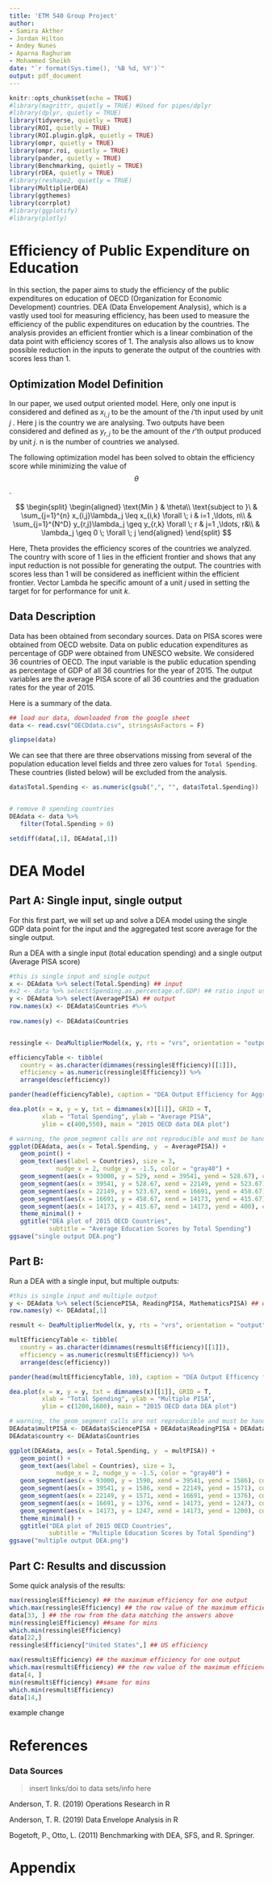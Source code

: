 ```yaml
---
title: 'ETM 540 Group Project'
author:
- Samira Akther  
- Jordan Hilton
- Andey Nunes
- Aparna Raghuram
- Mohammed Sheikh
date: "`r format(Sys.time(), '%B %d, %Y')`"
output: pdf_document
---
```

```r
knitr::opts_chunk$set(echo = TRUE)
#library(magrittr, quietly = TRUE) #Used for pipes/dplyr
#library(dplyr, quietly = TRUE)
library(tidyverse, quietly = TRUE)
library(ROI, quietly = TRUE)
library(ROI.plugin.glpk, quietly = TRUE)
library(ompr, quietly = TRUE)
library(ompr.roi, quietly = TRUE)
library(pander, quietly = TRUE)
library(Benchmarking, quietly = TRUE)
library(rDEA, quietly = TRUE)
#library(reshape2, quietly = TRUE)
library(MultiplierDEA)
library(ggthemes)
library(corrplot)
#library(ggplotify)
#library(plotly)
```

# Efficiency of Public Expenditure on Education

In this section, the paper aims to study the efficiency of the public expenditures on education of OECD (Organization for Economic Development) countries. DEA (Data Envelopement Analysis), which is a vastly used tool for measuring efficiency, has been used to measure the efficiency of the public expenditures on education by the countries. The analysis provides an efficient frontier which is a linear combination of the data point with efficiency scores of 1. The analysis also allows us to know possible reduction in the inputs to generate the output of the countries with scores less than 1. 

## Optimization Model Definition

In our paper, we used output oriented model. Here, only one input is considered and defined as $x_{i,j}$ to  be the amount of the _i_'th input used by unit _j_ . Here j is the country we are analysing. Two outputs have been considered and defined as  $y_{r,j}$ to be the amount of the _r_'th output produced by unit _j_. n is the number of countries we analysed.  

The following optimization model has been solved to obtain the efficiency score while minimizing the value of $$\theta$$.


$$
 \begin{split}
 \begin{aligned}
 \text{Min  }   & \theta\\
  \text{subject to }\ & \sum_{j=1}^{n} x_{i,j}\lambda_j \leq x_{i,k} \forall \; i & i=1 ,\ldots, n\\
                      & \sum_{j=1}^{N^D} y_{r,j}\lambda_j \geq  y_{r,k} \forall \; r & j=1 ,\ldots, r&\\
                      & \lambda_j \geq 0  \; \forall \; j
  \end{aligned}
  \end{split}
$$

Here, Theta provides the efficiency scores of the countries we analyzed. The country with score of 1 lies in the efficient frontier and shows that any input reduction is not possible for generating the output. The countries with scores less than 1 will be considered as inefficient within the efficient frontier. Vector Lambda he specific amount of a unit _j_ used in setting the target for for performance for unit _k_.

## Data Description

Data has been obtained from secondary sources. Data on PISA scores were obtained from OECD website. Data on public education expenditures as percentage of GDP were obtained from UNESCO website. We considered 36 countries of OECD. The input variable is the public education spending as percentage of GDP of all 36 countries for the year of 2015. The output variables are the average PISA score of all 36 countries and the graduation rates for the year of 2015. 

Here is a summary of the data.


```r
## load our data, downloaded from the google sheet
data <- read.csv("OECDdata.csv", stringsAsFactors = F)

glimpse(data)
```

We can see that there are three observations missing from several of the population education level fields and three zero values for `Total Spending`. These countries (listed below) will be excluded from the analysis.


```r

data$Total.Spending <- as.numeric(gsub(",", "", data$Total.Spending))


# remove 0 spending countries
DEAdata <- data %>%
   filter(Total.Spending > 0)

setdiff(data[,1], DEAdata[,1])

```



# DEA Model
## Part A: Single input, single output

For this first part, we will set up and solve a DEA model using the single GDP data point for the input and the aggregated test score average for the single output.

Run a DEA with a single input (total education spending) and a single output (Average PISA score)
```r
#this is single input and single output
x <- DEAdata %>% select(Total.Spending) ## input
#x2 <- data %>% select(Spending.as.percentage.of.GDP) ## ratio input used in next section
y <- DEAdata %>% select(AveragePISA) ## output
row.names(x) <- DEAdata$Countries #%>%
   
row.names(y) <- DEAdata$Countries


ressingle <- DeaMultiplierModel(x, y, rts = "vrs", orientation = "output")

efficiencyTable <- tibble(
   country = as.character(dimnames(ressingle$Efficiency)[[1]]),
   efficiency = as.numeric(ressingle$Efficiency)) %>%
   arrange(desc(efficiency))

pander(head(efficiencyTable), caption = "DEA Output Efficiency for Aggregate Scores")
```



```r
dea.plot(x = x, y = y, txt = dimnames(x)[[1]], GRID = T,
         xlab = "Total Spending", ylab = "Average PISA",
         ylim = c(400,550), main = "2015 OECD data DEA plot")
```



```r
# warning, the geom_segment calls are not reproducible and must be hand specified
ggplot(DEAdata, aes(x = Total.Spending, y  = AveragePISA)) +
   geom_point() +
   geom_text(aes(label = Countries), size = 3,
             nudge_x = 2, nudge_y = -1.5, color = "gray40") +
   geom_segment(aes(x = 93000, y = 529, xend = 39541, yend = 528.67), color = "dodgerblue") + # end of graph to Japan
   geom_segment(aes(x = 39541, y = 528.67, xend = 22149, yend = 523.67), color = "dodgerblue") + # from Japan to Canada
   geom_segment(aes(x = 22149, y = 523.67, xend = 16691, yend = 458.67), color = "dodgerblue") + # from Canada to Greece
   geom_segment(aes(x = 16691, y = 458.67, xend = 14173, yend = 415.67), color = "dodgerblue") + # from Greece to Mexico
   geom_segment(aes(x = 14173, y = 415.67, xend = 14173, yend = 400), color = "dodgerblue") + # Mexico to floor
   theme_minimal() +
   ggtitle("DEA plot of 2015 OECD Countries",
           subtitle = "Average Education Scores by Total Spending")
ggsave("single output DEA.png")
```

## Part B: 
Run a DEA with a single input, but multiple outputs:
```r
#this is single input and multiple output
y <- DEAdata %>% select(SciencePISA, ReadingPISA, MathematicsPISA) ## output
row.names(y) <- DEAdata[,1]

resmult <- DeaMultiplierModel(x, y, rts = "vrs", orientation = "output")

multEfficiencyTable <- tibble(
   country = as.character(dimnames(resmult$Efficiency)[[1]]),
   efficiency = as.numeric(resmult$Efficiency)) %>%
   arrange(desc(efficiency))
```


```r
pander(head(multEfficiencyTable, 10), caption = "DEA Output Efficency for Multiple Scores")
```


```r
dea.plot(x = x, y = y, txt = dimnames(x)[[1]], GRID = T,
         xlab = "Total Spending", ylab = "Multiple PISA",
         ylim = c(1200,1600), main = "2015 OECD data DEA plot")
```


```r
# warning, the geom_segment calls are not reproducible and must be hand specified
DEAdata$multPISA <- DEAdata$SciencePISA + DEAdata$ReadingPISA + DEAdata$MathematicsPISA
DEAdata$country <- DEAdata$Countries

ggplot(DEAdata, aes(x = Total.Spending, y  = multPISA)) +
   geom_point() +
   geom_text(aes(label = Countries), size = 3,
             nudge_x = 2, nudge_y = -1.5, color = "gray40") +
   geom_segment(aes(x = 93000, y = 1590, xend = 39541, yend = 1586), color = "dodgerblue") + # end of graph to Japan
   geom_segment(aes(x = 39541, y = 1586, xend = 22149, yend = 1571), color = "dodgerblue") + # from Japan to Canada
   geom_segment(aes(x = 22149, y = 1571, xend = 16691, yend = 1376), color = "dodgerblue") + # from Canada to Greece
   geom_segment(aes(x = 16691, y = 1376, xend = 14173, yend = 1247), color = "dodgerblue") + # from Greece to Mexico
   geom_segment(aes(x = 14173, y = 1247, xend = 14173, yend = 1200), color = "dodgerblue") + # 
   theme_minimal() +
   ggtitle("DEA plot of 2015 OECD Countries",
           subtitle = "Multiple Education Scores by Total Spending")
ggsave("multiple output DEA.png")
```



## Part C: Results and discussion

Some quick analysis of the results:

```r
max(ressingle$Efficiency) ## the maximum efficiency for one output
which.max(ressingle$Efficiency) ## the row value of the maximum efficiency
data[33, ] ## the row from the data matching the answers above
min(ressingle$Efficiency) ##same for mins
which.min(ressingle$Efficiency)
data[22,]
ressingle$Efficiency["United States",] ## US efficiency

max(resmult$Efficiency) ## the maximum efficiency for one output
which.max(resmult$Efficiency) ## the row value of the maximum efficiency
data[4, ]
min(resmult$Efficiency) ##same for mins
which.min(resmult$Efficiency)
data[14,]
```

example change

# References

### Data Sources

> insert links/doi to data sets/info here

Anderson, T. R. (2019) Operations Research in R 

Anderson, T. R. (2019) Data Envelope Analysis in R

Bogetoft, P., Otto, L. (2011) Benchmarking with DEA, SFS, and R. Springer. 

# Appendix


